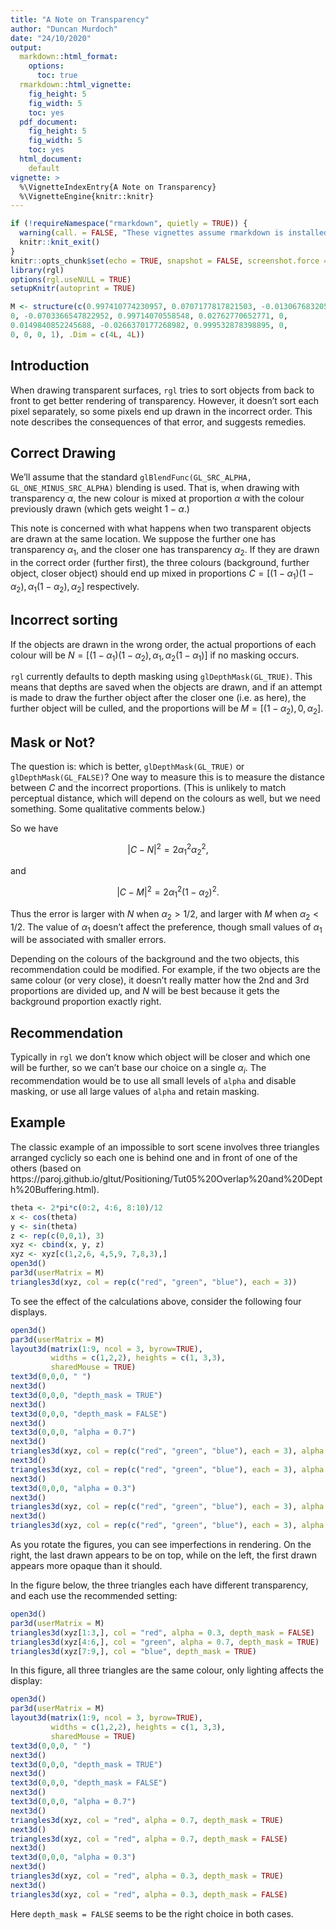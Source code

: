 ```yaml
---
title: "A Note on Transparency"
author: "Duncan Murdoch"
date: "24/10/2020"
output:
  markdown::html_format:
    options:
      toc: true
  rmarkdown::html_vignette:
    fig_height: 5
    fig_width: 5
    toc: yes
  pdf_document:
    fig_height: 5
    fig_width: 5
    toc: yes
  html_document:
    default
vignette: >
  %\VignetteIndexEntry{A Note on Transparency}
  %\VignetteEngine{knitr::knitr}
---
```


```r
if (!requireNamespace("rmarkdown", quietly = TRUE)) {
  warning(call. = FALSE, "These vignettes assume rmarkdown is installed.  This was not found.")
  knitr::knit_exit()
}
knitr::opts_chunk$set(echo = TRUE, snapshot = FALSE, screenshot.force = FALSE)
library(rgl)
options(rgl.useNULL = TRUE)
setupKnitr(autoprint = TRUE)

M <- structure(c(0.997410774230957, 0.0707177817821503, -0.0130676832050085, 
0, -0.0703366547822952, 0.99714070558548, 0.02762770652771, 0, 
0.0149840852245688, -0.0266370177268982, 0.999532878398895, 0, 
0, 0, 0, 1), .Dim = c(4L, 4L))
```

## Introduction

When drawing transparent surfaces, `rgl` tries to sort objects
from back to front to get better rendering of transparency.
However, it doesn't sort each pixel separately, so some pixels
end up drawn in the incorrect order.  This note
describes the consequences of that error, and 
suggests remedies.

## Correct Drawing

We'll assume that the standard `glBlendFunc(GL_SRC_ALPHA, GL_ONE_MINUS_SRC_ALPHA)` blending is used.  That is,
when drawing with transparency $\alpha$, the new colour is
mixed at proportion $\alpha$ with the colour previously
drawn (which gets weight $1-\alpha$.)

This note is concerned with what happens when two transparent
objects are drawn at the same location.  We suppose the further
one has transparency $\alpha_1$, and the closer one 
has transparency $\alpha_2$.  If they are drawn in the correct
order (further first), the three colours (background, further
object, closer object) should end up mixed in proportions
$C = [(1-\alpha_1)(1-\alpha_2), \alpha_1(1-\alpha_2), \alpha_2]$
respectively.

## Incorrect sorting

If the objects are drawn in the wrong order, the actual 
proportions of each colour will be 
$N = [(1-\alpha_1)(1-\alpha_2),\alpha_1, \alpha_2(1-\alpha_1)]$ 
if no masking occurs. 

`rgl` currently defaults to depth masking using `glDepthMask(GL_TRUE)`.  This means that depths are saved 
when the objects are drawn, and if an attempt is made to 
draw the further object after the closer one (i.e. as here),
the further object will be culled, and the proportions will be
$M = [(1-\alpha_2), 0, \alpha_2]$.

## Mask or Not?

The question is:  which is better, `glDepthMask(GL_TRUE)` or
`glDepthMask(GL_FALSE)`?  One way to measure this is to 
measure the distance between $C$ and the incorrect proportions.
(This is unlikely to match perceptual distance, which will
depend on the colours as well, but we need something. Some
qualitative comments below.)

So we have 

$$|C-N|^2 = 2\alpha_1^2\alpha_2^2,$$

and 

$$|C-M|^2 = 2\alpha_1^2(1-\alpha_2)^2.$$

Thus the error is larger with $N$ when $\alpha_2 > 1 / 2$, and 
larger with $M$ when $\alpha_2 < 1 / 2$.  The value of $\alpha_1$
doesn't affect the preference, though small values of $\alpha_1$ will be associated with smaller errors.  

Depending on the colours of the background and the two
objects, this recommendation could be modified.  For example,
if the two objects are the same colour (or very close),
it doesn't really matter how the 2nd and 3rd proportions
are divided up, and $N$ will be best because it gets the
background proportion exactly right.


## Recommendation

Typically in `rgl` we don't know which object will be closer 
and which one will be further, so we can't base our choice on
a single $\alpha_i$.  The recommendation would be to use
all small levels of `alpha` and disable masking, or use all
large values of `alpha` and retain masking.

## Example

The classic example of an impossible to sort scene involves
three triangles arranged cyclicly so each one is behind one and in front
of one of the others (based on https://paroj.github.io/gltut/Positioning/Tut05%20Overlap%20and%20Depth%20Buffering.html).

```r
theta <- 2*pi*c(0:2, 4:6, 8:10)/12
x <- cos(theta)
y <- sin(theta)
z <- rep(c(0,0,1), 3)
xyz <- cbind(x, y, z)
xyz <- xyz[c(1,2,6, 4,5,9, 7,8,3),]
open3d()
par3d(userMatrix = M)
triangles3d(xyz, col = rep(c("red", "green", "blue"), each = 3))
```

To see the effect of the calculations above, consider the following four displays.

```r
open3d()
par3d(userMatrix = M)
layout3d(matrix(1:9, ncol = 3, byrow=TRUE),
         widths = c(1,2,2), heights = c(1, 3,3), 
         sharedMouse = TRUE)
text3d(0,0,0, " ")
next3d()
text3d(0,0,0, "depth_mask = TRUE")
next3d()
text3d(0,0,0, "depth_mask = FALSE")
next3d()
text3d(0,0,0, "alpha = 0.7")
next3d()
triangles3d(xyz, col = rep(c("red", "green", "blue"), each = 3), alpha = 0.7, depth_mask = TRUE)
next3d()
triangles3d(xyz, col = rep(c("red", "green", "blue"), each = 3), alpha = 0.7, depth_mask = FALSE)
next3d()
text3d(0,0,0, "alpha = 0.3")
next3d()
triangles3d(xyz, col = rep(c("red", "green", "blue"), each = 3), alpha = 0.3, depth_mask = TRUE)
next3d()
triangles3d(xyz, col = rep(c("red", "green", "blue"), each = 3), alpha = 0.3, depth_mask = FALSE)
```

As you rotate the figures, you can see imperfections in
rendering.  On the right, the last drawn appears to be on top,
while on the left, the first drawn appears more opaque than
it should.  

In the figure below, the three triangles each have different transparency, and each use the recommended setting:

```r
open3d()
par3d(userMatrix = M)
triangles3d(xyz[1:3,], col = "red", alpha = 0.3, depth_mask = FALSE)
triangles3d(xyz[4:6,], col = "green", alpha = 0.7, depth_mask = TRUE)
triangles3d(xyz[7:9,], col = "blue", depth_mask = TRUE)
```

In this figure, all three triangles are the same colour,
only lighting affects the display:
```r
open3d()
par3d(userMatrix = M)
layout3d(matrix(1:9, ncol = 3, byrow=TRUE),
         widths = c(1,2,2), heights = c(1, 3,3), 
         sharedMouse = TRUE)
text3d(0,0,0, " ")
next3d()
text3d(0,0,0, "depth_mask = TRUE")
next3d()
text3d(0,0,0, "depth_mask = FALSE")
next3d()
text3d(0,0,0, "alpha = 0.7")
next3d()
triangles3d(xyz, col = "red", alpha = 0.7, depth_mask = TRUE)
next3d()
triangles3d(xyz, col = "red", alpha = 0.7, depth_mask = FALSE)
next3d()
text3d(0,0,0, "alpha = 0.3")
next3d()
triangles3d(xyz, col = "red", alpha = 0.3, depth_mask = TRUE)
next3d()
triangles3d(xyz, col = "red", alpha = 0.3, depth_mask = FALSE)
```

Here `depth_mask = FALSE` seems to be the right choice in both cases.